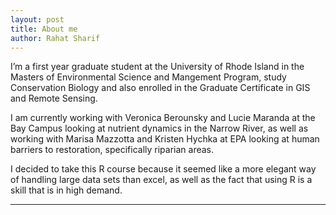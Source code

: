 ---
layout: post
title: About me
author: Rahat Sharif
---

I'm a first year graduate student at the University of Rhode Island in the Masters of Environmental Science and Mangement Program, study Conservation Biology and also enrolled in the Graduate Certificate in GIS and Remote Sensing. 

I am currently working with Veronica Berounsky and Lucie Maranda at the Bay Campus looking at nutrient dynamics in the Narrow River, as well as working with Marisa Mazzotta and Kristen Hychka at EPA looking at human barriers to restoration, specifically riparian areas. 

I decided to take this R course because it seemed like a more elegant way of handling large data sets than excel, as well as the fact that using R is a skill that is in high demand. 

---
